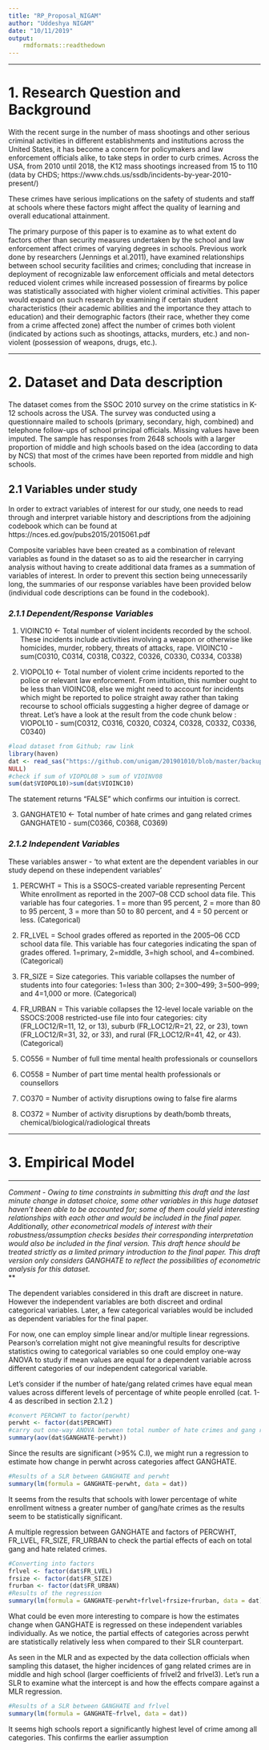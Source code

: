 ---
title: "RP_Proposal_NIGAM"
author: "Uddeshya NIGAM"
date: "10/11/2019"
output: 
    rmdformats::readthedown
---
*** 

# **1. Research Question and Background** 

With the recent surge in the number of mass shootings and other serious criminal activities in different establishments and institutions across the United States, it has become a concern for policymakers and law enforcement officials alike, to take steps in order to curb crimes. Across the USA, from 2010 until 2018, the K12 mass shootings increased from 15 to 110 (data by CHDS; https://www.chds.us/ssdb/incidents-by-year-2010-present/)

These crimes have serious implications on the safety of students and staff at schools where these factors might affect the quality of learning and overall educational attainment. 

The primary purpose of this paper is to examine as to what extent do factors other than security measures undertaken by the school and law enforcement affect crimes of varying degrees in schools. Previous work done by researchers (Jennings et al.2011), have examined relationships between school security facilities and crimes; concluding that increase in deployment of recognizable law enforcement officials and metal detectors reduced violent crimes while increased possession of firearms by police was statistically associated with higher violent criminal activities. This paper would expand on such research by examining if certain student characteristics (their academic abilities and the importance they attach to education) and their demographic factors (their race, whether they come from a crime affected zone) affect the number of crimes both violent (indicated by actions such as shootings, attacks, murders, etc.) and non-violent (possession of weapons, drugs, etc.). 

***

# **2. Dataset and Data description** 
 
The dataset comes from the SSOC 2010 survey on the crime statistics in K-12 schools across the USA. The survey was conducted using a questionnaire mailed to schools (primary, secondary, high, combined) and telephone follow-ups of school principal officials. Missing values have been imputed. The sample has responses from 2648 schools with a larger proportion of middle and high schools based on the idea (according to data by NCS) that most of the crimes have been reported from middle and high schools. 

## 2.1  Variables under study

In order to extract variables of interest for our study, one needs to read through and interpret variable history and descriptions from the adjoining codebook which can be found at https://nces.ed.gov/pubs2015/2015061.pdf

Composite variables have been created as a combination of relevant variables as found in the dataset so as to aid the researcher in carrying analysis without having to create additional data frames as a summation of variables of interest. In order to prevent this section being unnecessarily long, the summaries of our response variables have been provided below (individual code descriptions can be found in the codebook). 

### *2.1.1  Dependent/Response Variables* 

1. VIOINC10 <- Total number of violent incidents recorded by the school. 
These incidents include activities involving a weapon or otherwise like homicides, murder, robbery, threats of attacks, rape. 
VIOINC10 - sum(C0310, C0314, C0318, C0322, C0326, C0330, C0334, C0338)

2. VIOPOL10 <- Total number of violent crime incidents reported to the police or relevant law enforcement. 
From intuition, this number ought to be less than VIOINC08, else we might need to account for incidents which might be reported to police straight away rather than taking recourse to school officials suggesting a higher degree of damage or threat. Let's have a look at the result from the code chunk below :
VIOPOL10 - sum(C0312, C0316, C0320, C0324, C0328, C0332, C0336, C0340)

```{r}
#load dataset from Github; raw link
library(haven)
dat <- read_sas("https://github.com/unigam/201901010/blob/master/backup/pu_ssocs10_sas.sas7bdat?raw=true", 
NULL)
#check if sum of VIOPOL08 > sum of VIOINV08
sum(dat$VIOPOL10)>sum(dat$VIOINC10)
```

The statement returns "FALSE" which confirms our intuition is correct.

3. GANGHATE10 <- Total number of hate crimes and gang related crimes 
GANGHATE10 - sum(C0366, C0368, C0369)


### *2.1.2  Independent Variables* 

These variables answer - 'to what extent are the dependent variables in our study depend on these independent variables'

1. PERCWHT = This is a SSOCS-created variable representing Percent White enrollment as reported in the 2007–08 CCD school data file. This variable has four categories. 1 = more than 95 percent, 2 = more than 80 to 95 percent, 3 = more than 50 to 80 percent, and 4 = 50 percent or less. (Categorical)

2. FR_LVEL = School grades offered as reported in the 2005–06 CCD school data file. This variable has four categories indicating the span of grades offered. 1=primary, 2=middle, 3=high school, and 4=combined. (Categorical) 

3. FR_SIZE = Size categories. This variable collapses the number of students into four categories: 1=less than 300; 2=300–499; 3=500–999; and 4=1,000 or more. (Categorical) 

4. FR_URBAN = This variable collapses the 12-level locale variable on the SSOCS:2008 restricted-use file into four categories: city (FR_LOC12/R=11, 12, or 13), suburb (FR_LOC12/R=21, 22, or 23), town (FR_LOC12/R=31, 32, or 33), and rural (FR_LOC12/R=41, 42, or 43). (Categorical) 

5. CO556 = Number of full time mental health professionals or counsellors 

6. CO558 = Number of part time mental health professionals or counsellors

7. CO370 = Number of activity disruptions owing to false fire alarms 

8. CO372 = Number of activity disruptions by death/bomb threats, chemical/biological/radiological threats

***



# **3.  Empirical Model **

***
*Comment - Owing to time constraints in submitting this draft and the last minute change in dataset choice, some other variables in this huge dataset haven't been able to be accounted for; some of them could yield interesting relationships with each other and would be included in the final paper. Additionally, other econometrical models of interest with their robustness/assumption checks besides their corresponding interpretation would also be included in the final version. This draft hence should be treated strictly as a limited primary introduction to the final paper. This draft version  only considers GANGHATE to reflect the possibilities of econometric analysis for this dataset.  
***

The dependent variables considered in this draft are discreet in nature. However the independent variables are both discreet and ordinal categorical variables. Later, a few categorical variables would be included as dependent variables for the final paper. 

For now, one can employ simple linear and/or multiple linear regressions. Pearson's correlation might not give meaningful results for descriptive statistics owing to categorical variables so one could employ one-way ANOVA to study if mean values are equal for a dependent variable across different categories of our independent categorical variable.

Let's consider if the number of hate/gang related crimes have equal mean values across different levels of percentage of white people enrolled (cat. 1-4 as described in section 2.1.2 ) 

```{r}
#convert PERCWHT to factor(perwht)
perwht <- factor(dat$PERCWHT)
#carry out one-way ANOVA between total number of hate crimes and gang related crimes and categories of perwht
summary(aov(dat$GANGHATE~perwht)) 
```
Since the results are significant (>95% C.I), we might run a regression to estimate how change in perwht across categories affect GANGHATE. 

```{r}
#Results of a SLR between GANGHATE and perwht
summary(lm(formula = GANGHATE~perwht, data = dat)) 
```

It seems from the results that schools with lower percentage of white enrollment witness a greater number of gang/hate crimes as the results seem to be statistically significant. 

A multiple regression between GANGHATE and factors of PERCWHT, FR_LVEL, FR_SIZE, FR_URBAN to check the partial effects of each on total gang and hate related crimes.

```{r}
#Converting into factors
frlvel <- factor(dat$FR_LVEL)
frsize <- factor(dat$FR_SIZE)
frurban <- factor(dat$FR_URBAN)
#Results of the regression
summary(lm(formula = GANGHATE~perwht+frlvel+frsize+frurban, data = dat))
```

What could be even more interesting to compare is how the estimates change when GANGHATE is regressed on these independent variables individually. As we notice, the partial effects of categories across perwht are statistically relatively less when compared to their SLR counterpart. 

As seen in the MLR and as expected by the data collection officials when sampling this dataset, the higher incidences of gang related crimes are in middle and high school (larger coefficients of frlvel2 and frlvel3). Let's run a SLR to examine what the intercept is and how the effects compare against a MLR regression. 

```{r}
#Results of a SLR between GANGHATE and frlvel
summary(lm(formula = GANGHATE~frlvel, data = dat)) 
```

It seems high schools report a significantly highest level of crime among all categories. This confirms the earlier assumption




